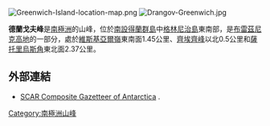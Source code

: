 [[Image:Greenwich-Island-location-map.png|thumb]]
[[Image:Drangov-Greenwich.jpg|thumb]]

'''德蘭戈夫峰'''是[[南極洲|南極洲]]的山峰，位於[[南設得蘭群島|南設得蘭群島]]中[[格林尼治島|格林尼治島]]東南部，是[[布雷茲尼克高地|布雷茲尼克高地]]的一部分，處於[[維斯基亞爾嶺|維斯基亞爾嶺]]東南面1.45公里、[[齊埃齊峰|齊埃齊峰]]以北0.5公里和[[薩托里烏斯角|薩托里烏斯角]]東北面2.37公里。

{{coord|62|32|32|S|59|37|48|W|display=title}}

==外部連結==
* [http://data.aad.gov.au/aadc/gaz/scar/ SCAR Composite Gazetteer of Antarctica] {{WebCite|url=https://www.webcitation.org/5ug2CfC7m?url=http://data.aad.gov.au/aadc/gaz/scar/ |date=20101202140255 |dateformat=iso }}.

{{Antarctica-geo-stub}}
[[Category:南極洲山峰|Category:南極洲山峰]]